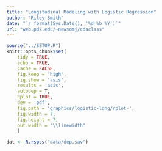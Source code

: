 ```yaml
---
title: "Longitudinal Modeling with Logistic Regression"
author: "Riley Smith"
date: "`r format(Sys.Date(), '%d %b %Y')`"
url: "web.pdx.edu/~newsomj/cdaclass"
---
```


```r
source("../SETUP.R")
knitr::opts_chunk$set(
    tidy = TRUE,
    echo = TRUE,
    cache = FALSE,
    fig.keep = 'high',
    fig.show = 'asis',
    results = 'asis',
    autodep = T,
    Rplot = TRUE,
    dev = 'pdf',
    fig.path = 'graphics/logistic-long/rplot-',
    fig.width = 7,
    fig.height = 7,
    out.width = "\\linewidth"
    )
```

```r
dat <- R.rspss("data/dep.sav")
```
